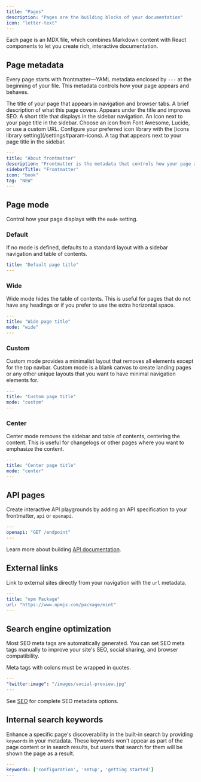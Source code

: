 ```yaml
---
title: "Pages"
description: "Pages are the building blocks of your documentation"
icon: "letter-text"
---
```


Each page is an MDX file, which combines Markdown content with React components to let you create rich, interactive documentation.

## Page metadata

Every page starts with frontmatter—YAML metadata enclosed by `---` at the beginning of your file. This metadata controls how your page appears and behaves.

<ResponseField name="title" type="string" required>
  The title of your page that appears in navigation and browser tabs.
</ResponseField>

<ResponseField name="description" type="string">
  A brief description of what this page covers. Appears under the title and improves SEO.
</ResponseField>

<ResponseField name="sidebarTitle" type="string">
  A short title that displays in the sidebar navigation.
</ResponseField>

<ResponseField name="icon" type="string">
  An icon next to your page title in the sidebar. Choose an icon from Font Awesome, Lucide, or use a custom URL. Configure your preferred icon library with the [icons library setting](/settings#param-icons).

</ResponseField>

<ResponseField name="tag" type="string">
  A tag that appears next to your page title in the sidebar.
</ResponseField>

```yaml Example YAML frontmatter wrap
---
title: "About frontmatter"
description: "Frontmatter is the metadata that controls how your page appears and behaves"
sidebarTitle: "Frontmatter"
icon: "book"
tag: "NEW"
---
```

## Page mode

Control how your page displays with the `mode` setting.

### Default

If no mode is defined, defaults to a standard layout with a sidebar navigation and table of contents.

```yaml
title: "Default page title"
---
```

### Wide

Wide mode hides the table of contents. This is useful for pages that do not have any headings or if you prefer to use the extra horizontal space.

```yaml
---
title: "Wide page title"
mode: "wide"
---
```

### Custom

Custom mode provides a minimalist layout that removes all elements except for the top navbar. Custom mode is a blank canvas to create landing pages or any other unique layouts that you want to have minimal navigation elements for.

```yaml
---
title: "Custom page title"
mode: "custom"
---
```

### Center

Center mode removes the sidebar and table of contents, centering the content. This is useful for changelogs or other pages where you want to emphasize the content.

```yaml
---
title: "Center page title"
mode: "center"
---
```

## API pages

Create interactive API playgrounds by adding an API specification to your frontmatter, `api` or `openapi`.

```yaml
---
openapi: "GET /endpoint"
---
```

Learn more about building [API documentation](/api-playground/overview).

## External links

Link to external sites directly from your navigation with the `url` metadata.

```yaml
---
title: "npm Package"
url: "https://www.npmjs.com/package/mint"
---
```

## Search engine optimization

Most SEO meta tags are automatically generated. You can set SEO meta tags manually to improve your site's SEO, social sharing, and browser compatibility.

<Note>
  Meta tags with colons must be wrapped in quotes.
</Note>

```yaml
---
"twitter:image": "/images/social-preview.jpg"
---
```

See [SEO](/settings/seo) for complete SEO metadata options.

## Internal search keywords

Enhance a specific page's discoverability in the built-in search by providing `keywords` in your metadata. These keywords won't appear as part of the page content or in search results, but users that search for them will be shown the page as a result.

```yaml
---
keywords: ['configuration', 'setup', 'getting started']
---
```
